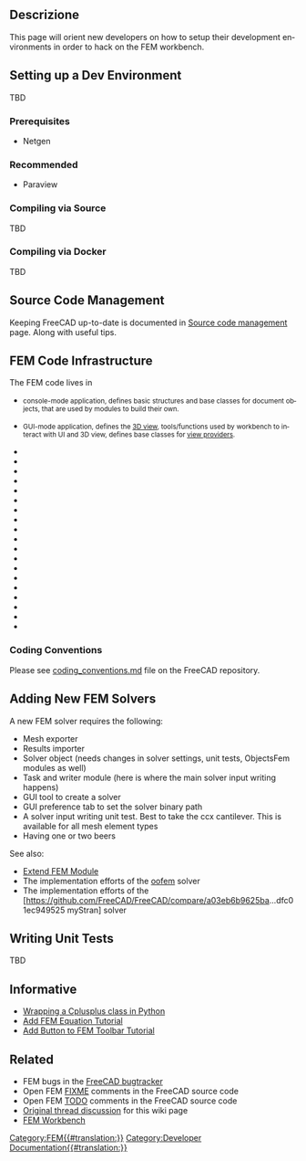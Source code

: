 <languages/>

<div lang="en" dir="ltr" class="mw-content-ltr">
{{TOCright}}
</div>

<span id="Description"></span>
== Descrizione ==

<div lang="en" dir="ltr" class="mw-content-ltr">
This page will orient new developers on how to setup their development environments in order to hack on the FEM workbench.
</div>

<div lang="en" dir="ltr" class="mw-content-ltr">
== Setting up a Dev Environment ==
</div>

<div lang="en" dir="ltr" class="mw-content-ltr">
TBD
</div>

<div lang="en" dir="ltr" class="mw-content-ltr">
=== Prerequisites ===
</div>

<div lang="en" dir="ltr" class="mw-content-ltr">
* Netgen
</div>

<div lang="en" dir="ltr" class="mw-content-ltr">
=== Recommended ===
</div>

<div lang="en" dir="ltr" class="mw-content-ltr">
* Paraview
</div>

<div lang="en" dir="ltr" class="mw-content-ltr">
=== Compiling via Source ===
</div>

<div lang="en" dir="ltr" class="mw-content-ltr">
TBD
</div>

<div lang="en" dir="ltr" class="mw-content-ltr">
=== Compiling via Docker ===
</div>

<div lang="en" dir="ltr" class="mw-content-ltr">
TBD
</div>

<div lang="en" dir="ltr" class="mw-content-ltr">
== Source Code Management ==
</div>

<div lang="en" dir="ltr" class="mw-content-ltr">
Keeping FreeCAD up-to-date is documented in [[Source_code_management|Source code management]] page. Along with useful {{incode|git}} tips.
</div>

<div lang="en" dir="ltr" class="mw-content-ltr">
== FEM Code Infrastructure ==
</div>

<div lang="en" dir="ltr" class="mw-content-ltr">
The FEM code lives in {{incode|src/Mod/Fem}}
</div>

<div lang="en" dir="ltr" class="mw-content-ltr">
* {{incode|App/}} <small>console-mode application, defines basic structures and base classes for document objects, that are used by modules to build their own.</small> 
* {{incode|Gui/}} <small>GUI-mode application, defines the [[3D_view|3D view]], tools/functions used by workbench to interact with UI and 3D view, defines base classes for [[Viewprovider|view providers]].</small>
* {{incode|femcommands/}} 
* {{incode|fem.dox}}
* {{incode|femexamples/}}
* {{incode|femguiobjects/}}
* {{incode|femguiutils/}}
* {{incode|feminout/}}
* {{incode|femmesh/}}
* {{incode|femobjects/}}
* {{incode|femresult/}}
* {{incode|femsolver/}}
* {{incode|femtaskpanels/}}
* {{incode|femtest/}}
* {{incode|femtools/}}
* {{incode|femviewprovider/}}
* {{incode|InitGui.py}}
* {{incode|Init.py}}
* {{incode|ObjectsFem.py}}
* {{incode|TestFemApp.py}}
* {{incode|TestFemGui.py}}
</div>

<div lang="en" dir="ltr" class="mw-content-ltr">
=== Coding Conventions ===
</div>

<div lang="en" dir="ltr" class="mw-content-ltr">
Please see [https://github.com/FreeCAD/FreeCAD/blob/master/src/Mod/Fem/coding_conventions.md coding_conventions.md] file on the FreeCAD repository.
</div>

<div lang="en" dir="ltr" class="mw-content-ltr">
== Adding New FEM Solvers ==
</div>

<div lang="en" dir="ltr" class="mw-content-ltr">
A new FEM solver requires the following:
</div>

<div lang="en" dir="ltr" class="mw-content-ltr">
* Mesh exporter
* Results importer
* Solver object (needs changes in solver settings, unit tests, ObjectsFem modules as well)
* Task and writer module (here is where the main solver input writing happens)
* GUI tool to create a solver
* GUI preference tab to set the solver binary path
* A solver input writing unit test. Best to take the ccx cantilever. This is available for all mesh element types
* Having one or two beers
</div>

<div lang="en" dir="ltr" class="mw-content-ltr">
See also:
* [[Extend_FEM_Module|Extend FEM Module]]
* The implementation efforts of the [https://github.com/berndhahnebach/FreeCAD_bhb/commits/femoofem oofem] solver
* The implementation efforts of the [https://github.com/FreeCAD/FreeCAD/compare/a03eb6b9625ba...dfc01ec949525 myStran] solver
</div>

<div lang="en" dir="ltr" class="mw-content-ltr">
== Writing Unit Tests ==
</div>

<div lang="en" dir="ltr" class="mw-content-ltr">
TBD
</div>

<div lang="en" dir="ltr" class="mw-content-ltr">
== Informative ==
</div> 

<div lang="en" dir="ltr" class="mw-content-ltr">
* [[Wrapping_a_Cplusplus_class_in_Python|Wrapping a Cplusplus class in Python]]
* [[Add_FEM_Equation_Tutorial|Add FEM Equation Tutorial]]
* [[Add_Button_to_FEM_Toolbar_Tutorial|Add Button to FEM Toolbar Tutorial]]
</div>

<div lang="en" dir="ltr" class="mw-content-ltr">
== Related ==
</div>

<div lang="en" dir="ltr" class="mw-content-ltr">
* FEM bugs in the [https://github.com/FreeCAD/FreeCAD/issues FreeCAD bugtracker]
* Open FEM [https://github.com/FreeCAD/FreeCAD/search?q=FIXME+AND+fem FIXME] comments in the FreeCAD source code
* Open FEM [https://github.com/FreeCAD/FreeCAD/search?q=TODO+AND+fem TODO] comments in the FreeCAD source code
* [https://forum.freecad.org/viewtopic.php?f=18&t=60574 Original thread discussion] for this wiki page
* [[FEM_Workbench|FEM Workbench]]
</div>


[[Category:FEM{{#translation:}}]]
[[Category:Developer Documentation{{#translation:}}]]